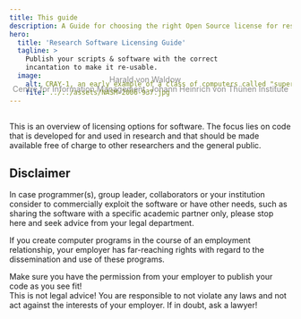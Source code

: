 ```yaml
---
title: This guide
description: A Guide for choosing the right Open Source license for research software
hero:
  title: 'Research Software Licensing Guide'
  tagline: >
    Publish your scripts & software with the correct
    incantation to make it re-usable.
  image:
    alt: CRAY-1, an early example of a class of computers called "supercomputers."
    file: ../../assets/NASM-2006-937.jpg
---
```


<div style="color:#8c8c8c;text-align:center;margin-top:-70px;margin-bottom:50px;">
Harald von Waldow <a href="https://orcid.org/0000-0003-4800-2833"><img src={orcidLogo.src} width="15" style="display:inline;"/></a><br />
Centre for Information Management,
Johann Heinrich von Thünen Institute
</div>

This is an overview of licensing options for software. The focus lies on code
that is developed for and used in research and that should be made available
free of charge to other researchers and the general public.

## Disclaimer


In case programmer(s), group leader, collaborators or your institution consider
to commercially exploit the software or have other needs, such as sharing the
software with a specific academic partner only, please stop here and seek advice
from your legal department.

If you create computer programs in the course of an employment relationship,
your employer has far-reaching rights with regard to the dissemination and use of
these programs.

<Aside type="caution">Make sure you have the permission from your employer to publish your code as you see fit!</Aside>

<Aside type="caution">This is not legal advice! You are responsible to not
violate any laws and not act against the interests of your employer. If in
doubt, ask a lawyer!</Aside>
